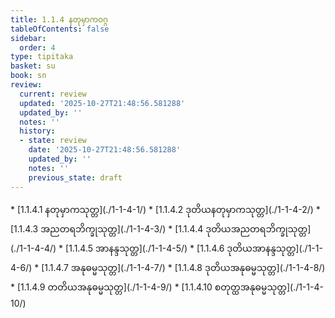 ```yaml
---
title: 1.1.4 နတုမှာကဝဂ္ဂ
tableOfContents: false
sidebar:
  order: 4
type: tipitaka
basket: su
book: sn
review:
  current: review
  updated: '2025-10-27T21:48:56.581288'
  updated_by: ''
  notes: ''
  history:
  - state: review
    date: '2025-10-27T21:48:56.581288'
    updated_by: ''
    notes: ''
    previous_state: draft
---
```



<ReviewStatus review={frontmatter.review} showDetails={true} />

<HypothesisAnnotation frontmatter={frontmatter} />

<DynamicBreadcrumb />



<TableOfContents book="sn" section="1.1.4">
* [1.1.4.1 နတုမှာကသုတ္တ](./1-1-4-1/)
* [1.1.4.2 ဒုတိယနတုမှာကသုတ္တ](./1-1-4-2/)
* [1.1.4.3 အညတရဘိက္ခုသုတ္တ](./1-1-4-3/)
* [1.1.4.4 ဒုတိယအညတရဘိက္ခုသုတ္တ](./1-1-4-4/)
* [1.1.4.5 အာနန္ဒသုတ္တ](./1-1-4-5/)
* [1.1.4.6 ဒုတိယအာနန္ဒသုတ္တ](./1-1-4-6/)
* [1.1.4.7 အနုဓမ္မသုတ္တ](./1-1-4-7/)
* [1.1.4.8 ဒုတိယအနုဓမ္မသုတ္တ](./1-1-4-8/)
* [1.1.4.9 တတိယအနုဓမ္မသုတ္တ](./1-1-4-9/)
* [1.1.4.10 စတုတ္ထအနုဓမ္မသုတ္တ](./1-1-4-10/)
</TableOfContents>